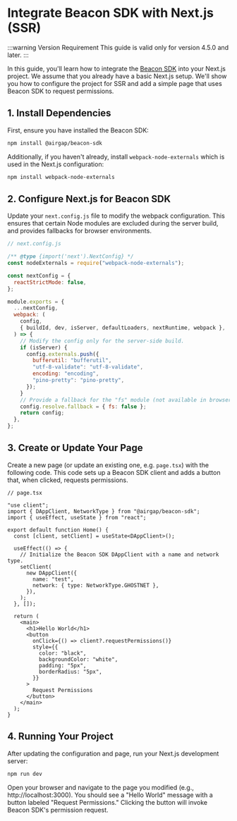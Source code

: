 # Integrate Beacon SDK with Next.js (SSR)

:::warning Version Requirement
This guide is valid only for version 4.5.0 and later.
:::

In this guide, you'll learn how to integrate the [Beacon SDK](https://docs.airgap.it/beacon-sdk) into your Next.js project.
We assume that you already have a basic Next.js setup.
We'll show you how to configure the project for SSR and add a simple page that uses Beacon SDK to request permissions.

## 1. Install Dependencies

First, ensure you have installed the Beacon SDK:

```bash
npm install @airgap/beacon-sdk
```

Additionally, if you haven't already, install `webpack-node-externals` which is used in the Next.js configuration:

```bash
npm install webpack-node-externals
```

## 2. Configure Next.js for Beacon SDK

Update your `next.config.js` file to modify the webpack configuration. This ensures that certain Node modules are excluded during the server build, and provides fallbacks for browser environments.

```js
// next.config.js

/** @type {import('next').NextConfig} */
const nodeExternals = require("webpack-node-externals");

const nextConfig = {
  reactStrictMode: false,
};

module.exports = {
  ...nextConfig,
  webpack: (
    config,
    { buildId, dev, isServer, defaultLoaders, nextRuntime, webpack },
  ) => {
    // Modify the config only for the server-side build.
    if (isServer) {
      config.externals.push({
        bufferutil: "bufferutil",
        "utf-8-validate": "utf-8-validate",
        encoding: "encoding",
        "pino-pretty": "pino-pretty",
      });
    }
    // Provide a fallback for the "fs" module (not available in browsers).
    config.resolve.fallback = { fs: false };
    return config;
  },
};
```

## 3. Create or Update Your Page

Create a new page (or update an existing one, e.g. `page.tsx`) with the following code.
This code sets up a Beacon SDK client and adds a button that, when clicked, requests permissions.

```tsx
// page.tsx

"use client";
import { DAppClient, NetworkType } from "@airgap/beacon-sdk";
import { useEffect, useState } from "react";

export default function Home() {
  const [client, setClient] = useState<DAppClient>();

  useEffect(() => {
    // Initialize the Beacon SDK DAppClient with a name and network type.
    setClient(
      new DAppClient({
        name: "test",
        network: { type: NetworkType.GHOSTNET },
      }),
    );
  }, []);

  return (
    <main>
      <h1>Hello World</h1>
      <button
        onClick={() => client?.requestPermissions()}
        style={{
          color: "black",
          backgroundColor: "white",
          padding: "5px",
          borderRadius: "5px",
        }}
      >
        Request Permissions
      </button>
    </main>
  );
}
```

## 4. Running Your Project

After updating the configuration and page, run your Next.js development server:

```bash
npm run dev
```

Open your browser and navigate to the page you modified (e.g., http://localhost:3000).
You should see a "Hello World" message with a button labeled "Request Permissions." Clicking the button will invoke Beacon SDK's permission request.
